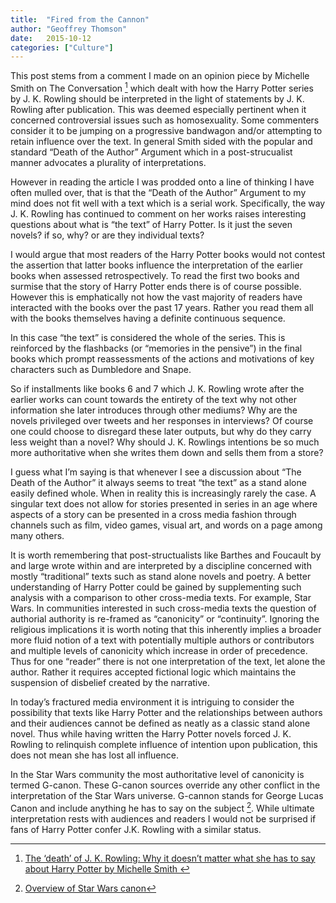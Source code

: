 ```yaml
---
title:  "Fired from the Cannon"
author: "Geoffrey Thomson"
date:   2015-10-12
categories: ["Culture"]
---
```


This post stems from a comment I made on an opinion piece by Michelle Smith on The Conversation [^1] which dealt with how the Harry Potter series by J. K. Rowling should be interpreted in the light of statements by J. K. Rowling after publication. This was deemed especially pertinent when it concerned controversial issues such as homosexuality. Some commenters consider it to be jumping on a progressive bandwagon and/or attempting to retain influence over the text. In general Smith sided with the popular and standard “Death of the Author” Argument which in a post-strucualist manner advocates a plurality of interpretations.

However in reading the article I was prodded onto a line of thinking I have often mulled over, that is that the “Death of the Author” Argument to my mind does not fit well with a text which is a serial work. Specifically, the way J. K. Rowling has continued to comment on her works raises interesting questions about what is "the text" of Harry Potter. Is it just the seven novels? if so, why? or are they individual texts?

I would argue that most readers of the Harry Potter books would not contest the assertion that latter books influence the interpretation of the earlier books when assessed retrospectively. To read the first two books and surmise that the story of Harry Potter ends there is of course possible. However this is emphatically not how the vast majority of readers have interacted with the books over the past 17 years. Rather you read them all with the books themselves having a definite continuous sequence.

In this case "the text" is considered the whole of the series. This is reinforced by the flashbacks (or "memories in the pensive") in the final books which prompt reassessments of the actions and motivations of key characters such as Dumbledore and Snape.

So if installments like books 6 and 7 which J. K. Rowling wrote after the earlier works can count towards the entirety of the text why not other information she later introduces through other mediums? Why are the novels privileged over tweets and her responses in interviews? Of course one could choose to disregard these later outputs, but why do they carry less weight than a novel? Why should J. K. Rowlings intentions be so much more authoritative when she writes them down and sells them from a store?

I guess what I'm saying is that whenever I see a discussion about "The Death of the Author" it always seems to treat "the text" as a stand alone easily defined whole. When in reality this is increasingly rarely the case. A singular text does not allow for stories presented in series in an age where aspects of a story can be presented in a cross media fashion through channels such as film, video games, visual art, and words on a page among many others.

It is worth remembering that post-structualists like Barthes and Foucault by and large wrote within and are interpreted by a discipline concerned with mostly "traditional" texts such as stand alone novels and poetry. A better understanding of Harry Potter could be gained by supplementing such analysis with a comparison to other cross-media texts. For example, Star Wars. In communities interested in such cross-media texts the question of authorial authority is re-framed as "canonicity" or “continuity”. Ignoring the religious implications it is worth noting that this inherently implies a broader more fluid notion of a text with potentially multiple authors or contributors and multiple levels of canonicity which increase in order of precedence. Thus for one "reader" there is not one interpretation of the text, let alone the author. Rather it requires accepted fictional logic which maintains the suspension of disbelief created by the narrative.

In today's fractured media environment it is intriguing to consider the possibility that texts like Harry Potter and the relationships between authors and their audiences cannot be defined as neatly as a classic stand alone novel. Thus while having written the Harry Potter novels forced J. K. Rowling to relinquish complete influence of intention upon publication, this does not mean she has lost all influence.

In the Star Wars community the most authoritative level of canonicity is termed G-canon. These G-canon sources override any other conflict in the interpretation of the Star Wars universe. G-cannon stands for George Lucas Canon and include anything he has to say on the subject [^2]. While ultimate interpretation rests with audiences and readers I would not be surprised if fans of Harry Potter confer J.K. Rowling with a similar status.

[^1]: <a href="https://theconversation.com/the-death-of-j-k-rowling-why-it-doesnt-matter-what-she-has-to-say-about-harry-potter-35762">The ‘death’ of J. K. Rowling: Why it doesn’t matter what she has to say about Harry Potter by Michelle Smith </a>
[^2]:  <a href="http://en.wikipedia.org/wiki/Star_Wars_canon">Overview of Star Wars canon</a>
